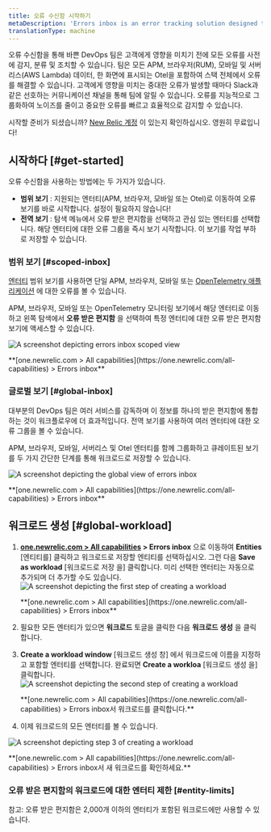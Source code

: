 ```yaml
---
title: 오류 수신함 시작하기
metaDescription: 'Errors inbox is an error tracking solution designed to give you the tools to proactively detect, triage, and resolve errors across your full application stack.'
translationType: machine
---
```







오류 수신함을 통해 바쁜 DevOps 팀은 고객에게 영향을 미치기 전에 모든 오류를 사전에 감지, 분류 및 조치할 수 있습니다. 팀은 모든 APM, 브라우저(RUM), 모바일 및 서버리스(AWS Lambda) 데이터, 한 화면에 표시되는 Otel을 포함하여 스택 전체에서 오류를 해결할 수 있습니다. 고객에게 영향을 미치는 중대한 오류가 발생할 때마다 Slack과 같은 선호하는 커뮤니케이션 채널을 통해 팀에 알릴 수 있습니다. 오류를 지능적으로 그룹화하여 노이즈를 줄이고 중요한 오류를 빠르고 효율적으로 감지할 수 있습니다.

시작할 준비가 되셨습니까? [New Relic 계정](https://newrelic.com/signup) 이 있는지 확인하십시오. 영원히 무료입니다!

## 시작하다 [#get-started]

오류 수신함을 사용하는 방법에는 두 가지가 있습니다.

* **범위 보기** : 지원되는 엔터티(APM, 브라우저, 모바일 또는 Otel)로 이동하여 오류 보기를 바로 시작합니다. 설정이 필요하지 않습니다!
* **전역 보기** : 탐색 메뉴에서 오류 받은 편지함을 선택하고 관심 있는 엔터티를 선택합니다. 해당 엔터티에 대한 오류 그룹을 즉시 보기 시작합니다. 이 보기를 작업 부하로 저장할 수 있습니다.

### 범위 보기 [#scoped-inbox]

[엔터티](/docs/new-relic-solutions/new-relic-one/core-concepts/what-entity-new-relic) 범위 보기를 사용하면 단일 APM, 브라우저, 모바일 또는 [OpenTelemetry 애플리케이션](/docs/more-integrations/open-source-telemetry-integrations/opentelemetry/opentelemetry-introduction/#benefits) 에 대한 오류를 볼 수 있습니다.

APM, 브라우저, 모바일 또는 OpenTelemetry 모니터링 보기에서 해당 엔터티로 이동하고 왼쪽 탐색에서 **오류 받은 편지함** 을 선택하여 특정 엔터티에 대한 오류 받은 편지함 보기에 액세스할 수 있습니다.

<img
  title="Scoped view "
  alt="A screenshot depicting errors inbox scoped view"
  src={errorsinboxScopedView}
/>

<figcaption>
  **[one.newrelic.com > All capabilities](https://one.newrelic.com/all-capabilities) > Errors inbox**
</figcaption>

### 글로벌 보기 [#global-inbox]

대부분의 DevOps 팀은 여러 서비스를 감독하며 이 정보를 하나의 받은 편지함에 통합하는 것이 워크플로우에 더 효과적입니다. 전역 보기를 사용하여 여러 엔터티에 대한 오류 그룹을 볼 수 있습니다.

APM, 브라우저, 모바일, 서버리스 및 Otel 엔터티를 함께 그룹화하고 큐레이트된 보기를 두 가지 간단한 단계를 통해 워크로드로 저장할 수 있습니다.

<img
  title="Global view"
  alt="A screenshot depicting the global view of errors inbox"
  src={errorsinboxGlobalView}
/>

<figcaption>
  **[one.newrelic.com > All capabilities](https://one.newrelic.com/all-capabilities) > Errors inbox**
</figcaption>

## 워크로드 생성 [#global-workload]

1. **[one.newrelic.com > All capabilities](https://one.newrelic.com/all-capabilities) > Errors inbox** 으로 이동하여 **Entities** \[엔티티를] 클릭하고 워크로드로 저장할 엔티티를 선택하십시오. 그런 다음 **Save as workload** \[워크로드로 저장 을] 클릭합니다. 미리 선택한 엔터티는 자동으로 추가되며 더 추가할 수도 있습니다.<img title="Errors inbox for Entities" alt="A screenshot depicting the first step of creating a workload" src={errorsinboxCreateaWorkloadStep1}/>

   <figcaption>
     **[one.newrelic.com > All capabilities](https://one.newrelic.com/all-capabilities) > Errors inbox**
   </figcaption>

2. 필요한 모든 엔터티가 있으면 **워크로드** 토글을 클릭한 다음 **워크로드 생성** 을 클릭합니다.

3. **Create a workload window** \[워크로드 생성 창] 에서 워크로드에 이름을 지정하고 포함할 엔터티를 선택합니다. 완료되면 **Create a workloa** \[워크로드 생성 을] 클릭합니다.<img title="Errors inbox for Workloads" alt="A screenshot depicting the second step of creating a workload" src={errorsinboxCreateaWorkloadStep2}/>

   <figcaption>
     **[one.newrelic.com > All capabilities](https://one.newrelic.com/all-capabilities) > Errors inbox서 워크로드를 클릭합니다.**
   </figcaption>

4. 이제 워크로드의 모든 엔터티를 볼 수 있습니다.

<img
  title="Your new workload"
  alt="A screenshot depicting step 3 of creating a workload"
  src={errorsinboxCreateaWorkloadStep3}
/>

<figcaption>
  **[one.newrelic.com > All capabilities](https://one.newrelic.com/all-capabilities) > Errors inbox서 새 워크로드를 확인하세요.**
</figcaption>

### 오류 받은 편지함의 워크로드에 대한 엔터티 제한 [#entity-limits]

참고: 오류 받은 편지함은 2,000개 이하의 엔터티가 포함된 워크로드에만 사용할 수 있습니다.